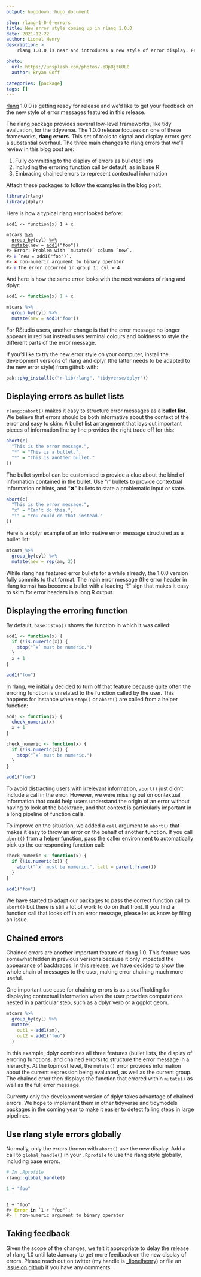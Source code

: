 ```yaml
---
output: hugodown::hugo_document

slug: rlang-1-0-0-errors
title: New error style coming up in rlang 1.0.0
date: 2021-12-22
author: Lionel Henry
description: >
    rlang 1.0.0 is near and introduces a new style of error display. Feedback welcome!

photo:
  url: https://unsplash.com/photos/-eDpBjt6UL0
  author: Bryan Goff

categories: [package]
tags: []
---
```


<!--
TODO:
* [x] Look over / edit the post's title in the yaml
* [x] Edit (or delete) the description; note this appears in the Twitter card
* [x] Pick category and tags (see existing with `hugodown::tidy_show_meta()`)
* [x] Find photo & update yaml metadata
* [x] Create `thumbnail-sq.jpg`; height and width should be equal
* [x] Create `thumbnail-wd.jpg`; width should be >5x height
* [x] `hugodown::use_tidy_thumbnails()`
* [x] Add intro sentence, e.g. the standard tagline for the package
* [/] `usethis::use_tidy_thanks()`
-->

[rlang](https://rlang.r-lib.org/) 1.0.0 is getting ready for release and we'd like to get your feedback on the new style of error messages featured in this release.

The rlang package provides several low-level frameworks, like tidy evaluation, for the tidyverse. The 1.0.0 release focuses on one of these frameworks, __rlang errors__. This set of tools to signal and display errors gets a substantial overhaul. The three main changes to rlang errors that we'll review in this blog post are:

1. Fully committing to the display of errors as bulleted lists
1. Including the erroring function call by default, as in base R
1. Embracing chained errors to represent contextual information

Attach these packages to follow the examples in the blog post:

```r
library(rlang)
library(dplyr)
```

Here is how a typical rlang error looked before:

<div class="highlight">

<pre class='chroma'><code class='language-r' data-lang='r'><span class='nv'>add1</span> <span class='o'>&lt;-</span> <span class='kr'>function</span><span class='o'>(</span><span class='nv'>x</span><span class='o'>)</span> <span class='m'>1</span> <span class='o'>+</span> <span class='nv'>x</span>

<span class='nv'>mtcars</span> <span class='o'><a href='https://magrittr.tidyverse.org/reference/pipe.html'>%&gt;%</a></span>
  <span class='nf'><a href='https://dplyr.tidyverse.org/reference/group_by.html'>group_by</a></span><span class='o'>(</span><span class='nv'>cyl</span><span class='o'>)</span> <span class='o'><a href='https://magrittr.tidyverse.org/reference/pipe.html'>%&gt;%</a></span>
  <span class='nf'><a href='https://dplyr.tidyverse.org/reference/mutate.html'>mutate</a></span><span class='o'>(</span>new <span class='o'>=</span> <span class='nf'><a href='https://rdrr.io/r/stats/add1.html'>add1</a></span><span class='o'>(</span><span class='s'>"foo"</span><span class='o'>)</span><span class='o'>)</span>
<span class='c'>#&gt; Error: Problem with `mutate()` column `new`.</span>
<span class='c'>#&gt; <span style='color: #0000BB;'>ℹ</span> `new = add1("foo")`.</span>
<span class='c'>#&gt; <span style='color: #BB0000;'>✖</span> non-numeric argument to binary operator</span>
<span class='c'>#&gt; <span style='color: #0000BB;'>ℹ</span> The error occurred in group 1: cyl = 4.</span></code></pre>

</div>


And here is how the same error looks with the next versions of rlang and dplyr:

```r
add1 <- function(x) 1 + x
```
```r
mtcars %>%
  group_by(cyl) %>%
  mutate(new = add1("foo"))
```

For RStudio users, another change is that the error message no longer appears in red but instead uses terminal colours and boldness to style the different parts of the error message.

If you'd like to try the new error style on your computer, install the development versions of rlang and dplyr (the latter needs to be adapted to the new error style) from github with:

```r
pak::pkg_install(c("r-lib/rlang", "tidyverse/dplyr"))
```

## Displaying errors as bullet lists

`rlang::abort()` makes it easy to structure error messages as a __bullet list__. We believe that errors should be both informative about the context of the error and easy to skim. A bullet list arrangement that lays out important pieces of information line by line provides the right trade off for this:

```r
abort(c(
  "This is the error message.",
  "*" = "This is a bullet.",
  "*" = "This is another bullet."
))
```

The bullet symbol can be customised to provide a clue about the kind of information contained in the bullet. Use "ℹ" bullets to provide contextual information or hints, and "✖" bullets to state a problematic input or state.

```r
abort(c(
  "This is the error message.",
  "x" = "Can't do this.",
  "i" = "You could do that instead."
))
```

Here is a dplyr example of an informative error message structured as a bullet list:

```r
mtcars %>%
  group_by(cyl) %>%
  mutate(new = rep(am, 2))
```

While rlang has featured error bullets for a while already, the 1.0.0 version fully commits to that format. The main error message (the error header in rlang terms) has become a bullet with a leading "!" sign that makes it easy to skim for error headers in a long R output.


## Displaying the erroring function

By default, `base::stop()` shows the function in which it was called:

```r
add1 <- function(x) {
  if (!is.numeric(x)) {
    stop("`x` must be numeric.")
  }
  x + 1
}

add1("foo")
```

In rlang, we initially decided to turn off that feature because quite often the erroring function is unrelated to the function called by the user. This happens for instance when `stop()` or `abort()` are called from a helper function:

```r
add1 <- function(x) {
  check_numeric(x)
  x + 1
}

check_numeric <- function(x) {
  if (!is.numeric(x)) {
    stop("`x` must be numeric.")
  }
}

add1("foo")
```

To avoid distracting users with irrelevant information, `abort()` just didn't include a call in the error. However, we were missing out on contextual information that could help users understand the origin of an error without having to look at the backtrace, and that context is particularly important in a long pipeline of function calls.

To improve on the situation, we added a `call` argument to `abort()` that makes it easy to throw an error on the behalf of another function. If you call `abort()` from a helper function, pass the caller environment to automatically pick up the corresponding function call:

```r
check_numeric <- function(x) {
  if (!is.numeric(x)) {
    abort("`x` must be numeric.", call = parent.frame())
  }
}

add1("foo")
```

We have started to adapt our packages to pass the correct function call to `abort()` but there is still a lot of work to do on that front. If you find a function call that looks off in an error message, please let us know by filing an issue.


## Chained errors

Chained errors are another important feature of rlang 1.0. This feature was somewhat hidden in previous versions because it only impacted the appearance of backtraces. In this release, we have decided to show the whole chain of messages to the user, making error chaining much more useful.

One important use case for chaining errors is as a scaffholding for displaying contextual information when the user provides computations nested in a particular step, such as a dplyr verb or a ggplot geom.

```r
mtcars %>%
  group_by(cyl) %>%
  mutate(
    out1 = add1(am),
    out2 = add1("foo")
  )
```

In this example, dplyr combines all three features (bullet lists, the display of erroring functions, and chained errors) to structure the error message in a hierarchy. At the topmost level, the `mutate()` error provides information about the current expression being evaluated, as well as the current group. The chained error then displays the function that errored within `mutate()` as well as the full error message.

Currenty only the development version of dplyr takes advantage of chained errors. We hope to implement them in other tidyverse and tidymodels packages in the coming year to make it easier to detect failing steps in large pipelines.


## Use rlang style errors globally

Normally, only the errors thrown with `abort()` use the new display. Add a call to `global_handle()` in your `.Rprofile` to use the rlang style globally, including base errors.

```r
# In .Rprofile
rlang::global_handle()
```

```r
1 + "foo"
```

<div class="highlight">

<pre class='chroma'><code class='language-r' data-lang='r'>
<span class='m'>1</span> <span class='o'>+</span> <span class='s'>"foo"</span>
<span class='c'>#&gt; <span style='color: #BBBB00; font-weight: bold;'>Error</span><span style='font-weight: bold;'> in </span><span style='font-weight: bold; font-weight: 100;'>`1 + "foo"`:</span></span>
<span class='c'>#&gt; <span style='color: #BBBB00;'>!</span> non-numeric argument to binary operator</span>
</code></pre>

</div>


## Taking feedback

Given the scope of the changes, we felt it appropriate to delay the release of rlang 1.0 until late January to get more feedback on the new display of errors. Please reach out on twitter (my handle is [_lionelhenry](https://twitter.com/_lionelhenry/)) or file an [issue on github](https://github.com/r-lib/rlang) if you have any comments.
